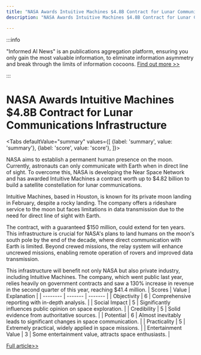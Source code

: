 ```yaml
---
title: "NASA Awards Intuitive Machines $4.8B Contract for Lunar Communications Infrastructure"
description: "NASA Awards Intuitive Machines $4.8B Contract for Lunar Communications Infrastructure"

---
```



:::info

"Informed AI News" is an publications aggregation platform, ensuring you only gain the most valuable information, to eliminate information asymmetry and break through the limits of information cocoons.  [Find out more >>](/)

:::

# NASA Awards Intuitive Machines $4.8B Contract for Lunar Communications Infrastructure


<Tabs
	defaultValue="summary"
	values={[
	{label: 'summary', value: 'summary'},
	{label: 'score', value: 'score'},
]}>
<TabItem value="summary">


NASA aims to establish a permanent human presence on the moon. Currently, astronauts can only communicate with Earth when in direct line of sight. To overcome this, NASA is developing the Near Space Network and has awarded Intuitive Machines a contract worth up to $4.82 billion to build a satellite constellation for lunar communications.

Intuitive Machines, based in Houston, is known for its private moon landing in February, despite a rocky landing. The company offers a rideshare service to the moon but faces limitations in data transmission due to the need for direct line of sight with Earth.

The contract, with a guaranteed $150 million, could extend for ten years. This infrastructure is crucial for NASA's plans to land humans on the moon's south pole by the end of the decade, where direct communication with Earth is limited. Beyond crewed missions, the relay system will enhance uncrewed missions, enabling remote operation of rovers and improved data transmission.

This infrastructure will benefit not only NASA but also private industry, including Intuitive Machines. The company, which went public last year, relies heavily on government contracts and saw a 130% increase in revenue in the second quarter of this year, reaching $41.4 million.
</TabItem>
<TabItem value="score">
	| Scores     | Value   | Explanation |
	| -------- | ------- | ------- |
	| Objectivity  | 6    | Comprehensive reporting with in-depth analysis.    |
	| Social Impact | 5     | Significantly influences public opinion on space exploration.    |
	| Credibility    | 5    | Solid evidence from authoritative sources.    |
	| Potential    | 6    | Almost inevitably leads to significant changes in space communication.    |
	| Practicality    | 5    | Extremely practical, widely applied in space missions.    |
	| Entertainment Value    | 3    | Some entertainment value, attracts space enthusiasts.    |
</TabItem>
</Tabs>

[Full article>>](https://techcrunch.com/2024/09/17/intuitive-machines-lands-4-8b-nasa-contract-to-build-earth-moon-communications-infrastructure/)
